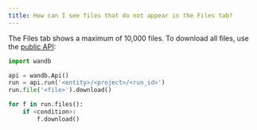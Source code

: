 ```yaml
---
title: How can I see files that do not appear in the Files tab?
---
```


The Files tab shows a maximum of 10,000 files. To download all files, use the [public API](/ref/python/public-api/api.md):

```python
import wandb

api = wandb.Api()
run = api.run('<entity>/<project>/<run_id>')
run.file('<file>').download()

for f in run.files():
    if <condition>:
        f.download()
```
